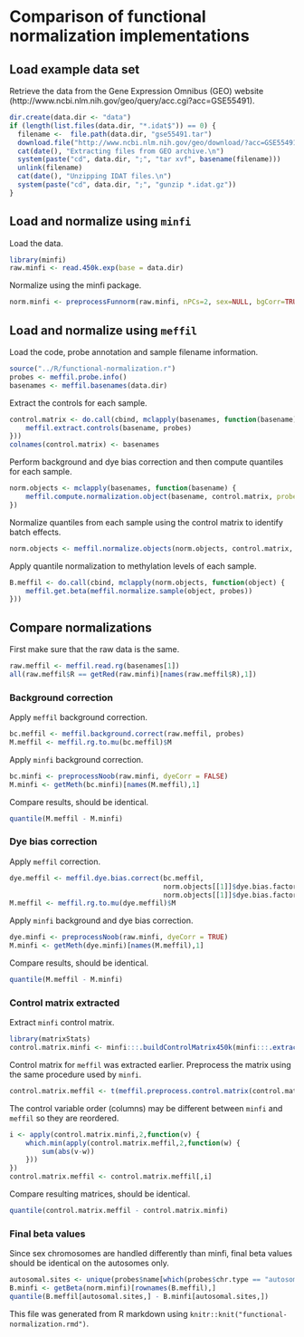 # Comparison of functional normalization implementations

## Load example data set 

Retrieve the data from the Gene Expression Omnibus (GEO) website
(http://www.ncbi.nlm.nih.gov/geo/query/acc.cgi?acc=GSE55491).

```r
dir.create(data.dir <- "data")
if (length(list.files(data.dir, "*.idat$")) == 0) {
  filename <-  file.path(data.dir, "gse55491.tar")
  download.file("http://www.ncbi.nlm.nih.gov/geo/download/?acc=GSE55491&format=file", filename)
  cat(date(), "Extracting files from GEO archive.\n")
  system(paste("cd", data.dir, ";", "tar xvf", basename(filename)))
  unlink(filename)
  cat(date(), "Unzipping IDAT files.\n")
  system(paste("cd", data.dir, ";", "gunzip *.idat.gz"))
}
```

## Load and normalize using `minfi`
Load the data.

```r
library(minfi)
raw.minfi <- read.450k.exp(base = data.dir)
```

Normalize using the minfi package.
```r
norm.minfi <- preprocessFunnorm(raw.minfi, nPCs=2, sex=NULL, bgCorr=TRUE, dyeCorr=TRUE, verbose=TRUE)
```

## Load and normalize using `meffil`
Load the code, probe annotation and sample filename information.
```r
source("../R/functional-normalization.r")
probes <- meffil.probe.info()
basenames <- meffil.basenames(data.dir)
```

Extract the controls for each sample.
```r
control.matrix <- do.call(cbind, mclapply(basenames, function(basename) {
    meffil.extract.controls(basename, probes) 
}))
colnames(control.matrix) <- basenames
```

Perform background and dye bias correction and then
compute quantiles for each sample.
```r
norm.objects <- mclapply(basenames, function(basename) {
    meffil.compute.normalization.object(basename, control.matrix, probes=probes) 
})
```

Normalize quantiles from each sample using the control
matrix to identify batch effects.
```r
norm.objects <- meffil.normalize.objects(norm.objects, control.matrix, number.pcs=2, probes=probes)
```

Apply quantile normalization to methylation levels of each sample.
```r
B.meffil <- do.call(cbind, mclapply(norm.objects, function(object) {
    meffil.get.beta(meffil.normalize.sample(object, probes)) 
})) 
```

## Compare normalizations

First make sure that the raw data is the same.
```r
raw.meffil <- meffil.read.rg(basenames[1])
all(raw.meffil$R == getRed(raw.minfi)[names(raw.meffil$R),1])
```

### Background correction

Apply `meffil` background correction.
```r
bc.meffil <- meffil.background.correct(raw.meffil, probes)
M.meffil <- meffil.rg.to.mu(bc.meffil)$M
```

Apply `minfi` background correction.
```r
bc.minfi <- preprocessNoob(raw.minfi, dyeCorr = FALSE)
M.minfi <- getMeth(bc.minfi)[names(M.meffil),1]
```

Compare results, should be identical.
```r
quantile(M.meffil - M.minfi)
```

### Dye bias correction
Apply `meffil` correction.
```r
dye.meffil <- meffil.dye.bias.correct(bc.meffil, 
                                      norm.objects[[1]]$dye.bias.factors$R,
                                      norm.objects[[1]]$dye.bias.factors$G)
M.meffil <- meffil.rg.to.mu(dye.meffil)$M
```

Apply `minfi` background and dye bias correction.
```r
dye.minfi <- preprocessNoob(raw.minfi, dyeCorr = TRUE)
M.minfi <- getMeth(dye.minfi)[names(M.meffil),1]
```

Compare results, should be identical.
```r
quantile(M.meffil - M.minfi)
```

### Control matrix extracted

Extract `minfi` control matrix.
```r
library(matrixStats)                                      
control.matrix.minfi <- minfi:::.buildControlMatrix450k(minfi:::.extractFromRGSet450k(raw.minfi))
```

Control matrix for `meffil` was extracted earlier.
Preprocess the matrix using the same procedure used by `minfi`.
```r
control.matrix.meffil <- t(meffil.preprocess.control.matrix(control.matrix))
```

The control variable order (columns) may be different between `minfi` and `meffil`
so they are reordered.
```r
i <- apply(control.matrix.minfi,2,function(v) {
    which.min(apply(control.matrix.meffil,2,function(w) {
        sum(abs(v-w))
    }))
})
control.matrix.meffil <- control.matrix.meffil[,i]
```

Compare resulting matrices, should be identical.
```r
quantile(control.matrix.meffil - control.matrix.minfi)
```

### Final beta values
Since sex chromosomes are handled differently than minfi,
final beta values should be identical on the autosomes only.
```r
autosomal.sites <- unique(probes$name[which(probes$chr.type == "autosomal")])
B.minfi <- getBeta(norm.minfi)[rownames(B.meffil),]
quantile(B.meffil[autosomal.sites,] - B.minfi[autosomal.sites,])
```

This file was generated from R markdown
using `knitr::knit("functional-normalization.rmd")`.
